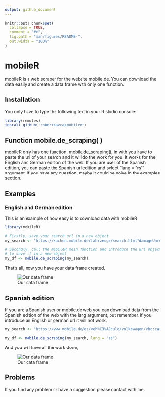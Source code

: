 ```yaml
---
output: github_document
---
```


<!-- README.md is generated from README.Rmd. Please edit that file -->

```r
knitr::opts_chunk$set(
  collapse = TRUE,
  comment = "#>",
  fig.path = "man/figures/README-",
  out.width = "100%"
)
```

# mobileR

<!-- badges: start -->
<!-- badges: end -->

mobileR is a web scraper for the website mobile.de. You can download the data easily and create a data frame with only one function.

## Installation

You only have to type the following text in your R studio console:

``` r
library(remotes)
install_github("robertnavca/mobileR")
```

## Function mobile.de_scraping( )

mobileR only has one function, mobile.de_scraping(), in with you have to paste the url of your search and it will do the work for you. It works for the English and German edition of the web. If you are user of the Spanish edition, you can paste the Spanish url edition and select "lang = 'es'" argument. If you have any cuestion, mayby it could be solve in the examples section.


## Examples

### English and German edition

This is an example of how easy is to download data with mobileR

```r
library(mobileR)

# Firstly, save your search url in a new object
my_search <- "https://suchen.mobile.de/fahrzeuge/search.html?damageUnrepaired=NO_DAMAGE_UNREPAIRED&isSearchRequest=true&makeModelVariant1.makeId=25200&maxMileage=150000&maxPowerAsArray=KW&maxPrice=11000&minMileage=125000&minPowerAsArray=KW&minPrice=10000&scopeId=C&sfmr=false"

# Secondly, call the mobileR mein function and introduce the url object. Remember
# to save it in a new object
my_df <- mobile.de_scraping(my_search)

```


That's all, now you have your data frame created.

![Our data frame](example_img.png)

## Spanish edition

If you are a Spanish user or mobile.de web you can download data from the Spanish edition of the web with the lang argument, but remember, if you introduce an English or german url it will not work.

```r
my_search <- "https://www.mobile.de/es/veh%C3%ADculo/volkswagen/vhc:car,srt:mileage,sro:asc,ms1:25200__,frn:2015,frx:2015,prn:25000,prx:27500,ful:other!lpg!diesel!petrol!ethanol!hydrogenium!electricity,dmg:false"

my_df <- mobile.de_scraping(my_search, lang = "es")
```

And you will have all the work done,

![Our data frame](example_img_es.png)

## Problems

If you find any problem or have a suggestion please cantact with me. 
